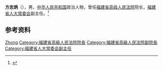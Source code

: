 '''方忠炳'''（{{bd|？|}}），男，[[中华人民共和国|中华人民共和国]]政治人物，曾任[[福建省高级人民法院|福建省高级人民法院]]院长，[[福建省人大常委会|福建省人大常委会]]副主任。<ref>{{Cite book|title=中华人民共和国职官志|author=何虎生, 李耀东, 向常福主编|publisher=中国社会出版社|year=2003|isbn=9787800883934|location=北京|pages=}}</ref>

== 参考资料 ==
{{reflist}}

{{中国人物小作品}}

{{Authority control}}
{{DEFAULTSORT:Fang方}}
[[Category:方姓|Zhong]]
[[Category:福建省高級人民法院院長|Category:福建省高級人民法院院長]]
[[Category:福建省高級人民法院副院長|Category:福建省高級人民法院副院長]]
[[Category:福建省人大常委会副主任|Category:福建省人大常委会副主任]]